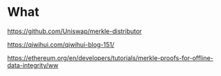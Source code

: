 # What 


https://github.com/Uniswap/merkle-distributor

https://qiwihui.com/qiwihui-blog-151/

https://ethereum.org/en/developers/tutorials/merkle-proofs-for-offline-data-integrity/ww